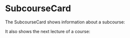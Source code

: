 
<Meta title="Course/SubcourseCard" component={SubcourseCard} />

# SubcourseCard

The SubcourseCard shows information about a subcourse:

<Story name="SubcourseCard / basic">
    <SubcourseCard
        subcourse={{
            id: 10,
            course: {
                name: 'Ein Beispielkurs',
                image: 'https://uploads-ssl.webflow.com/63906379538296472e0ae3d2/6429d27f5fbce260dd6a53f5_marten-bjork-rH8O0FHFpfw-unsplash.jpg',
                tags: [{ name: 'Englisch' }],
            },
            nextLecture: null,
        }}
    />
</Story>

It also shows the next lecture of a course:

<Story name="SubcourseCard / next-lecture">
    <SubcourseCard
        subcourse={{
            id: 10,
            course: {
                name: 'Ein Beispielkurs',
                image: 'https://uploads-ssl.webflow.com/63906379538296472e0ae3d2/6429d27f5fbce260dd6a53f5_marten-bjork-rH8O0FHFpfw-unsplash.jpg',
                tags: [{ name: 'Deutsch' }],
            },
            nextLecture: { start: new Date().toISOString(), duration: 60 },
        }}
    />
</Story>
